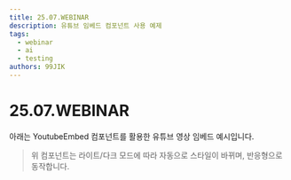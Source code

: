 ```yaml
---
title: 25.07.WEBINAR
description: 유튜브 임베드 컴포넌트 사용 예제
tags:
  - webinar
  - ai
  - testing
authors: 99JIK
---
```



# 25.07.WEBINAR

아래는 YoutubeEmbed 컴포넌트를 활용한 유튜브 영상 임베드 예시입니다.

<YoutubeEmbed url="https://www.youtube.com/watch?v=dQw4w9WgXcQ" title="Webinar Example" />

> 위 컴포넌트는 라이트/다크 모드에 따라 자동으로 스타일이 바뀌며, 반응형으로 동작합니다. 